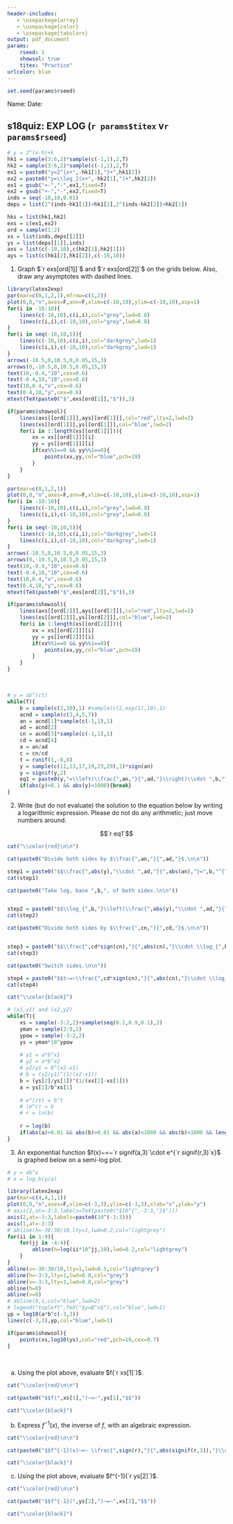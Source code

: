 ```yaml
---
header-includes:
   - \usepackage{array}
   - \usepackage{color}
   - \usepackage{tabularx}
output: pdf_document
params:
    rseed: 1
    showsol: true
    titex: "Practice"
urlcolor: blue
---
```


\pagenumbering{gobble}

```r
set.seed(params$rseed)
```

Name: \hspace{4in} Date: \hfill \vspace{3pt} \hrule

## \sc s18quiz: EXP LOG (`r params$titex` v`r params$rseed`)

<!-- 1 and 2 -->

```r
# y = 2^(x-h)+k
hk1 = sample(3:6,2)*sample(c(-1,1),2,T)
hk2 = sample(3:6,2)*sample(c(-1,1),2,T)
ex1 = paste0("y=2^{x+",-hk1[1],"}+",hk1[2])
ex2 = paste0("y=\\log_2(x+",-hk2[1],")+",hk2[2])
ex1 = gsub("+-","-",ex1,fixed=T)
ex2 = gsub("+-","-",ex2,fixed=T)
inds = seq(-10,10,0.01)
deps = list(2^(inds-hk1[1])+hk1[2],2^(inds-hk2[2])+hk2[1])

hks = list(hk1,hk2)
exs = c(ex1,ex2)
ord = sample(1:2)
xs = list(inds,deps[[2]])
ys = list(deps[[1]],inds)
axs = list(c(-10,10),c(hk2[1],hk2[1]))
ays = list(c(hk1[2],hk1[2]),c(-10,10))

```

1. Graph $`r exs[ord[1]]`$ and $`r exs[ord[2]]`$ on the grids below. Also, draw any asymptotes with dashed lines.

```r
library(latex2exp)
par(mar=c(0,1,2,1),mfrow=c(1,2))
plot(0,0,"n",axes=F,ann=F,xlim=c(-10,10),ylim=c(-10,10),asp=1)
for(i in -10:10){
    lines(c(-10,10),c(i,i),col="grey",lwd=0.8)
    lines(c(i,i),c(-10,10),col="grey",lwd=0.8)
}
for(i in seq(-10,10,5)){
    lines(c(-10,10),c(i,i),col="darkgrey",lwd=1)
    lines(c(i,i),c(-10,10),col="darkgrey",lwd=1)
}
arrows(-10.5,0,10.5,0,0.05,15,3)
arrows(0,-10.5,0,10.5,0.05,15,3)
text(10,-0.4,"10",cex=0.6)
text(-0.4,10,"10",cex=0.6)
text(10,0.4,"x",cex=0.6)
text(0.4,10,"y",cex=0.6)
mtext(TeX(paste0("$",exs[ord[1]],"$")),3)

if(params$showsol){
    lines(axs[[ord[1]]],ays[[ord[1]]],col="red",lty=2,lwd=2)
    lines(xs[[ord[1]]],ys[[ord[1]]],col="blue",lwd=2)
    for(i in 1:length(xs[[ord[1]]])){
        xx = xs[[ord[1]]][i]
        yy = ys[[ord[1]]][i]
        if(xx%%1==0 && yy%%1==0){
            points(xx,yy,col="blue",pch=19)
        }
    }
}

par(mar=c(0,1,2,1))
plot(0,0,"n",axes=F,ann=F,xlim=c(-10,10),ylim=c(-10,10),asp=1)
for(i in -10:10){
    lines(c(-10,10),c(i,i),col="grey",lwd=0.8)
    lines(c(i,i),c(-10,10),col="grey",lwd=0.8)
}
for(i in seq(-10,10,5)){
    lines(c(-10,10),c(i,i),col="darkgrey",lwd=1)
    lines(c(i,i),c(-10,10),col="darkgrey",lwd=1)
}
arrows(-10.5,0,10.5,0,0.05,15,3)
arrows(0,-10.5,0,10.5,0.05,15,3)
text(10,-0.4,"10",cex=0.6)
text(-0.4,10,"10",cex=0.6)
text(10,0.4,"x",cex=0.6)
text(0.4,10,"y",cex=0.6)
mtext(TeX(paste0("$",exs[ord[2]],"$")),3)

if(params$showsol){
    lines(axs[[ord[2]]],ays[[ord[2]]],col="red",lty=2,lwd=2)
    lines(xs[[ord[2]]],ys[[ord[2]]],col="blue",lwd=2)
    for(i in 1:length(xs[[ord[2]]])){
        xx = xs[[ord[2]]][i]
        yy = ys[[ord[2]]][i]
        if(xx%%1==0 && yy%%1==0){
            points(xx,yy,col="blue",pch=19)
        }
    }
}

```
\


```r
# y = ab^(ct)
while(T){
    b = sample(c(2,10),1) #sample(c(2,exp(1),10),1)
    acnd = sample(c(3,4,5,7))
    an = acnd[1]*sample(c(-1,1),1)
    ad = acnd[2]
    cn = acnd[3]*sample(c(-1,1),1)
    cd = acnd[4]
    a = an/ad
    c = cn/cd
    t = runif(1,-8,8)
    y = sample(c(11,13,17,19,23,29),1)*sign(an)
    y = signif(y,2)
    eq1 = paste0(y,"=\\left(\\frac{",an,"}{",ad,"}\\right)\\cdot ",b,"^{",cn,"t/",cd,"}")
    if(abs(y)>0.1 && abs(y)<1000){break}
}


```

\vspace{15pt}

2. Write (but do not evaluate) the solution to the equation below by writing a logarithmic expression. Please do not do any arithmetic; just move numbers around.

$$`r eq1`$$

\vfill

```r
cat("\\color{red}\n\n")

cat(paste0("Divide both sides by $\\frac{",an,"}{",ad,"}$.\n\n"))

step1 = paste0("$$\\frac{",abs(y),"\\cdot ",ad,"}{",abs(an),"}=",b,"^{",cn,"t/",cd,"}$$\n\n")
cat(step1)

cat(paste0("Take log, base ",b,", of both sides.\n\n"))


step2 = paste0("$$\\log_{",b,"}\\left(\\frac{",abs(y),"\\cdot ",ad,"}{",abs(an),"}\\right)=\\frac{",cn,"t}{",cd,"}$$\n\n")
cat(step2)

cat(paste0("Divide both sides by $\\frac{",cn,"}{",cd,"}$.\n\n"))


step3 = paste0("$$\\frac{",cd*sign(cn),"}{",abs(cn),"}\\cdot \\log_{",b,"}\\left(\\frac{",abs(y),"\\cdot ",ad,"}{",abs(an),"}\\right)=t$$")
cat(step3)

cat(paste0("Switch sides.\n\n"))

step4 = paste0("$$t~=~\\frac{",cd*sign(cn),"}{",abs(cn),"}\\cdot \\log_{",b,"}\\left(\\frac{",abs(y),"\\cdot ",ad,"}{",abs(an),"}\\right)$$")
cat(step4)

cat("\\color{black}")
```

\vfill

\newpage



```r
# (x1,y1) and (x2,y2)
while(T){
    xs = sample(-3:2,2)+sample(seq(0.1,0.9,0.1),2)
    yman = sample(2:9,2)
    ypow = sample(-3:2,2)
    ys = yman*10^ypow
    
    # y1 = a*b^x1
    # y2 = a*b^x2
    # y2/y1 = b^(x2-x1)
    # b = (y2/y1)^(1/(x2-x1))
    b = (ys[2]/ys[1])^(1/(xs[2]-xs[1]))
    a = ys[1]/b^xs[1]
    
    # e^(rt) = b^t
    # (e^r) = b
    # r = ln(b)
    
    r = log(b)
    if(abs(a)>0.01 && abs(b)>0.01 && abs(a)<1000 && abs(b)<1000 && length(unique(c(xs,ys)))==4){break}
}


```


3. An exponential function $f(x)~=~`r signif(a,3)`\cdot e^{`r signif(r,3)`x}$ is graphed below on a semi-log plot.

```r
# y = ab^x
# x = log_b(y/a)

library(latex2exp)
par(mar=c(4,4,1,1))
plot(0,0,"n",axes=F,xlim=c(-3,3),ylim=c(-3,3),xlab="x",ylab="y")
# axis(2,at=-3:3,labels=TeX(paste0("$10^{",-3:3,"}$")))
axis(2,at=-3:3,labels=paste0(10^(-3:3)))
axis(1,at=-3:3)
# abline(h=-30:30/10,lty=1,lwd=0.2,col="lightgrey")
for(ii in 1:9){
    for(jj in -4:4){
        abline(h=log(ii*10^jj,10),lwd=0.2,col="lightgrey")
    }
}
abline(v=-30:30/10,lty=1,lwd=0.5,col="lightgrey")
abline(h=-3:3,lty=1,lwd=0.8,col="grey")
abline(v=-3:3,lty=1,lwd=0.8,col="grey")
abline(h=0)
abline(v=0)
# abline(0,1,col="blue",lwd=2)
# legend("topleft",TeX("$y=B^x$"),col="blue",lwd=1)
yp = log10(a*b^c(-3,3))
lines(c(-3,3),yp,col="blue",lwd=1)

if(params$showsol){
    points(xs,log10(ys),col="red",pch=19,cex=0.7)
}

```
\

a. Using the plot above, evaluate $f(`r xs[1]`)$.

```r
cat("\\color{red}\n\n")

cat(paste0("$$f(",xs[1],")~=~",ys[1],"$$"))

cat("\\color{black}")
```

\vfill

b. Express $f^{-1}(x)$, the inverse of $f$, with an algebraic expression.

```r
cat("\\color{red}\n\n")

cat(paste0("$$f^{-1}(x)~=~ \\frac{",sign(r),"}{",abs(signif(r,3)),"}\\cdot \\ln\\left(\\frac{x}{",signif(a,3),"}\\right)$$"))

cat("\\color{black}")
```

\vfill

\vfill

c. Using the plot above, evaluate $f^{-1}(`r ys[2]`)$.

```r
cat("\\color{red}\n\n")

cat(paste0("$$f^{-1}(",ys[2],")~=~",xs[2],"$$"))

cat("\\color{black}")
```

\vfill

